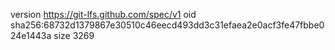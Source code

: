 version https://git-lfs.github.com/spec/v1
oid sha256:68732d1379867e30510c46eecd493dd3c31efaea2e0acf3fe47fbbe024e1443a
size 3269
